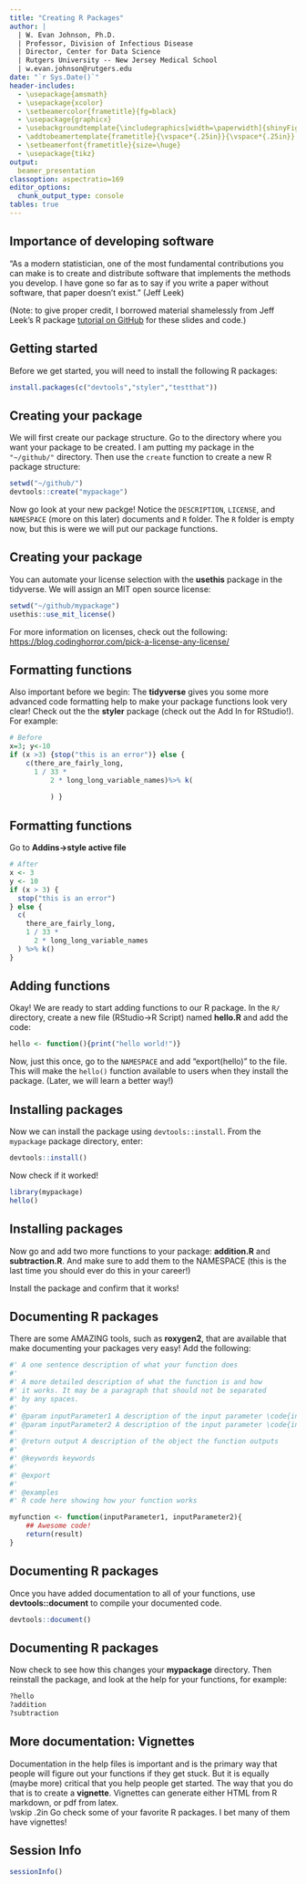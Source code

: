 ```yaml
---
title: "Creating R Packages"
author: | 
  | W. Evan Johnson, Ph.D.
  | Professor, Division of Infectious Disease
  | Director, Center for Data Science
  | Rutgers University -- New Jersey Medical School
  | w.evan.johnson@rutgers.edu
date: "`r Sys.Date()`"
header-includes:
  - \usepackage{amsmath}
  - \usepackage{xcolor}
  - \setbeamercolor{frametitle}{fg=black}
  - \usepackage{graphicx}
  - \usebackgroundtemplate{\includegraphics[width=\paperwidth]{shinyFigs/RH_template_Page_2.png}}
  - \addtobeamertemplate{frametitle}{\vspace*{.25in}}{\vspace*{.25in}}
  - \setbeamerfont{frametitle}{size=\huge}
  - \usepackage{tikz}
output: 
  beamer_presentation
classoption: aspectratio=169 
editor_options: 
  chunk_output_type: console
tables: true
---
```


## Importance of developing software

"As a modern statistician, one of the most fundamental contributions you can make is to create and distribute software that implements the methods you develop. I have gone so far as to say if you write a paper without software, that paper doesn't exist." (Jeff Leek)

(Note: to give proper credit, I borrowed material shamelessly from Jeff Leek's R package [tutorial on GitHub](https://github.com/jtleek/rpackages) for these slides and code.)


## Getting started

Before we get started, you will need to install the following R packages: 

```r
install.packages(c("devtools","styler","testthat"))
```

## Creating your package
We will first create our package structure. Go to the directory where you want your package to be created. I am putting my package in the `"~/github/"` directory. Then use the `create` function to create a new R package structure:

```r
setwd("~/github/")
devtools::create("mypackage")
```

Now go look at your new packge! Notice the `DESCRIPTION`, `LICENSE`, and `NAMESPACE` (more on this later) documents and `R` folder. The `R` folder is empty now, but this is were we will put our package functions. 

## Creating your package
You can automate your license selection with the **usethis** package in the tidyverse. We will assign an MIT open source license:

```r
setwd("~/github/mypackage")
usethis::use_mit_license()
```

For more information on licenses, check out the following: [https://blog.codinghorror.com/pick-a-license-any-license/](https://blog.codinghorror.com/pick-a-license-any-license/)

## Formatting functions
Also important before we begin: The **tidyverse** gives you some more advanced code formatting help to make your package functions look very clear! Check out the the **styler** package (check out the Add In for RStudio!). For example: 
```r
# Before
x=3; y<-10
if (x >3) {stop("this is an error")} else {
    c(there_are_fairly_long,
      1 / 33 * 
          2 * long_long_variable_names)%>% k(
              
          ) }
```

## Formatting functions
Go to **Addins$\rightarrow$style active file**
```r
# After
x <- 3
y <- 10
if (x > 3) {
  stop("this is an error")
} else {
  c(
    there_are_fairly_long,
    1 / 33 *
      2 * long_long_variable_names
  ) %>% k()
}
```

## Adding functions
Okay! We are ready to start adding functions to our R package. In the `R/` directory, create a new file (RStudio$\rightarrow$R Script) named **hello.R** and add the code: 

```r
hello <- function(){print("hello world!")}
```

Now, just this once, go to the `NAMESPACE` and add "export(hello)" to the file. This will make the `hello()` function available to users when they install the package. (Later, we will learn a better way!)

## Installing packages
Now we can install the package using `devtools::install`. From the `mypackage` package directory, enter:
```r
devtools::install()
```

Now check if it worked!
```r
library(mypackage)
hello()
```

## Installing packages
Now go and add two more functions to your package: __addition.R__ and __subtraction.R__. And make sure to add them to the NAMESPACE (this is the last time you should ever do this in your career!)

Install the package and confirm that it works!

## Documenting R packages
There are some AMAZING tools, such as **roxygen2**, that are available that make documenting your packages very easy!  Add the following: 
\tiny
```r
#' A one sentence description of what your function does
#' 
#' A more detailed description of what the function is and how
#' it works. It may be a paragraph that should not be separated
#' by any spaces. 
#'
#' @param inputParameter1 A description of the input parameter \code{inputParameter1}
#' @param inputParameter2 A description of the input parameter \code{inputParameter2}
#'
#' @return output A description of the object the function outputs 
#'
#' @keywords keywords
#'
#' @export
#' 
#' @examples
#' R code here showing how your function works

myfunction <- function(inputParameter1, inputParameter2){
	## Awesome code!
	return(result)
}
```

## Documenting R packages
Once you have added documentation to all of your functions, use **devtools::document** to compile your documented code.

```r
devtools::document()
```

## Documenting R packages
Now check to see how this changes your **mypackage** directory. Then reinstall the package, and look at the help for your functions, for example:
```r
?hello
?addition
?subtraction
```

## More documentation: Vignettes
Documentation in the help files is important and is the primary way that people will figure out your functions if they get stuck. But it is equally (maybe more) critical that you help people get started. The way that you do that is to create a **vignette**. Vignettes can generate either HTML from R markdown, or pdf from latex.  
\vskip .2in
Go check some of your favorite R packages. I bet many of them have vignettes!

## Session Info
\tiny
```r
sessionInfo()
```

